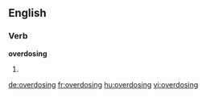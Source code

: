 ==English==

===Verb===
'''overdosing'''

# {{present participle of|[[overdose]]}}

[[de:overdosing]]
[[fr:overdosing]]
[[hu:overdosing]]
[[vi:overdosing]]